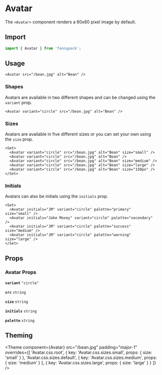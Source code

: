 
# Avatar

The `<Avatar>` component renders a 60x60 pixel image by default.

## Import

```jsx
import { Avatar } from 'fannypack';
```

## Usage

```jsx-live
<Avatar src="/bean.jpg" alt="Bean" />
```

### Shapes

Avatars are available in two different shapes and can be changed using the `variant` prop.

```jsx-live
<Avatar variant="circle" src="/bean.jpg" alt="Bean" />
```

### Sizes

Avatars are available in five different sizes or you can set your own using the `size` prop.

```jsx-live
<Set>
  <Avatar variant="circle" src="/bean.jpg" alt="Bean" size="small" />
  <Avatar variant="circle" src="/bean.jpg" alt="Bean" />
  <Avatar variant="circle" src="/bean.jpg" alt="Bean" size="medium" />
  <Avatar variant="circle" src="/bean.jpg" alt="Bean" size="large" />
  <Avatar variant="circle" src="/bean.jpg" alt="Bean" size="150px" />
</Set>
```

### Initials

Avatars can also be initials using the `initials` prop.

```jsx-live
<Set>
  <Avatar initials="JM" variant="circle" palette="primary" size="small" />
  <Avatar initials="Jake Moxey" variant="circle" palette="secondary" />
  <Avatar initials="JM" variant="circle" palette="success" size="medium" />
  <Avatar initials="JM" variant="circle" palette="warning" size="large" />
</Set>
```

## Props

### Avatar Props

<!-- Automatically generated -->

**<Code marginRight="major-1">variant</Code>** <Code fontSize="150" palette="primary">&#34;circle&#34;</Code> 

<Box marginBottom="major-4" />

**<Code marginRight="major-1">src</Code>** <Code fontSize="150" palette="primary">string</Code> 

<Box marginBottom="major-4" />

**<Code marginRight="major-1">size</Code>** <Code fontSize="150" palette="primary">string</Code> 

<Box marginBottom="major-4" />

**<Code marginRight="major-1">initials</Code>** <Code fontSize="150" palette="primary">string</Code> 

<Box marginBottom="major-4" />

**<Code marginRight="major-1">palette</Code>** <Code fontSize="150" palette="primary">string</Code> 

<Box marginBottom="major-4" />

## Theming

<Theme
  component={Avatar}
  src="/bean.jpg"
  padding="major-1"
  overrides={[
    'Avatar.css.root',
    { key: 'Avatar.css.sizes.small', props: { size: 'small' } },
    'Avatar.css.sizes.default',
    { key: 'Avatar.css.sizes.medium', props: { size: 'medium' } },
    { key: 'Avatar.css.sizes.large', props: { size: 'large' } }
  ]}
/>
